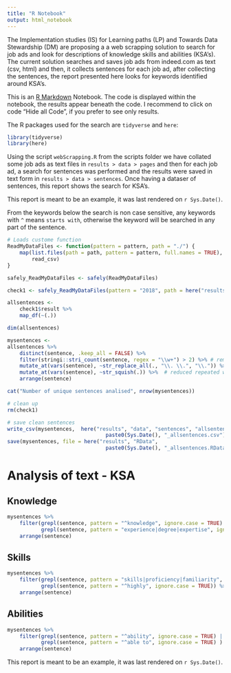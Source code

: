 ```yaml
---
title: "R Notebook"
output: html_notebook
---
```


The Implementation studies (IS) for Learning paths (LP) and Towards Data 
Stewardship (DM) are proposing a a web scrapping solution to search for job ads 
and look for descriptions of knowledge skills and abilities (KSA's). 
The current solution searches and saves job ads from indeed.com as text 
(csv, html) and then, it collects sentences for each job ad, after collecting 
the sentences, the report presented here looks for keywords identified around 
KSA's.


This is an [R Markdown](http://rmarkdown.rstudio.com) Notebook. The code is 
displayed within the notebook, the results appear beneath the code. I recommend 
to click on code "Hide all Code", if you prefer to see only results.

The R packages used for the search are `tidyverse` and `here`:
```r
library(tidyverse)
library(here)
```

Using the script `webScrapping.R` from the scripts folder we have collated some 
job ads as text files in `results > data > pages` and then
for each job ad, a search for sentences was performed and 
the results were saved in text form in `results > data > sentences`. Once having
a dataser of sentences, this report shows the search for KSA's.

This report is meant to be an example, it was last rendered on `r Sys.Date()`.

From the keywords below the search is non case sensitive, any keywords with `^`
means `starts with`, otherwise the keyword will be searched in any part of the 
sentence. 

```r
# Loads custome function
ReadMyDataFiles <- function(pattern = pattern, path = "./") {
    map(list.files(path = path, pattern = pattern, full.names = TRUE), 
        read_csv)
}
```

```r
safely_ReadMyDataFiles <- safely(ReadMyDataFiles)

check1 <- safely_ReadMyDataFiles(pattern = "2018", path = here("results", "data", "sentences"))
```

```r
allsentences <- 
    check1$result %>%
    map_df(~(.))

dim(allsentences)
```

```r
mysentences <-
allsentences %>% 
    distinct(sentence, .keep_all = FALSE) %>% 
    filter(stringi::stri_count(sentence, regex = "\\w+") > 2) %>% # remove sentences if less than 2 words
    mutate_at(vars(sentence), ~str_replace_all(., "\\. \\.", "\\.")) %>% 
    mutate_at(vars(sentence), ~str_squish(.)) %>%  # reduced repeated white spaces in a string 
    arrange(sentence) 

cat("Number of unique sentences analised", nrow(mysentences))
```

```r
# clean up
rm(check1)

# save clean sentences
write_csv(mysentences,  here("results", "data", "sentences", "allsentences",
                                paste0(Sys.Date(), "_allsentences.csv")))
save(mysentences, file = here("results", "RData",
                                paste0(Sys.Date(), "_allsentences.RData")))
```

# Analysis of text - KSA

## Knowledge

```r
mysentences %>% 
    filter(grepl(sentence, pattern = "^knowledge", ignore.case = TRUE) |
           grepl(sentence, pattern = "experience|degree|expertise", ignore.case = TRUE) ) %>% 
    arrange(sentence)
```
## Skills

```r
mysentences %>% 
    filter(grepl(sentence, pattern = "skills|proficiency|familiarity", ignore.case = TRUE) |
           grepl(sentence, pattern = "^highly", ignore.case = TRUE)) %>% 
    arrange(sentence)
```

## Abilities

```r
mysentences %>% 
    filter(grepl(sentence, pattern = "^ability", ignore.case = TRUE) |
           grepl(sentence, pattern = "^able to", ignore.case = TRUE) ) %>% 
    arrange(sentence)
```

This report is meant to be an example, it was last rendered on `r Sys.Date()`.
